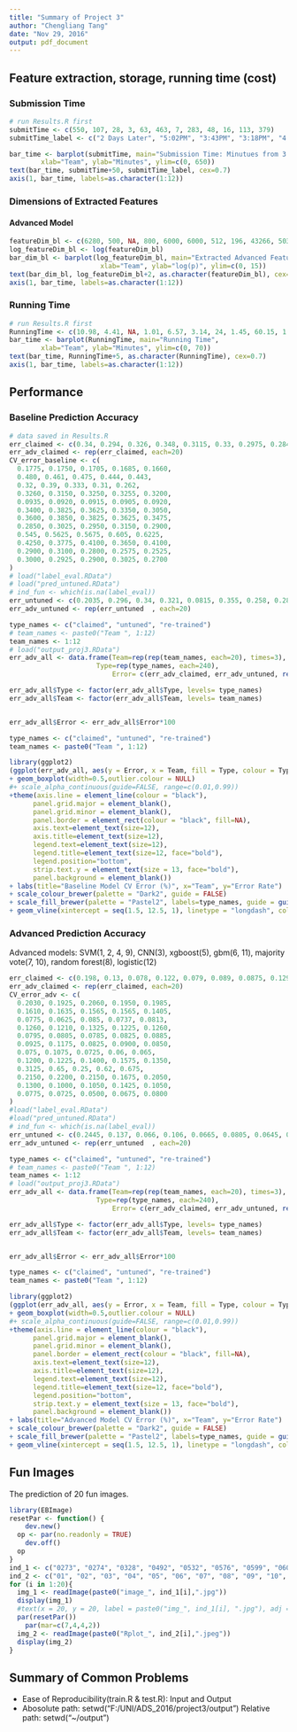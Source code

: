 ```yaml
---
title: "Summary of Project 3"
author: "Chengliang Tang"
date: "Nov 29, 2016"
output: pdf_document
---
```


## Feature extraction, storage, running time (cost)

### Submission Time
```r
# run Results.R first
submitTime <- c(550, 107, 28, 3, 63, 463, 7, 283, 48, 16, 113, 379)
submitTime_label <- c("2 Days Later", "5:02PM", "3:43PM", "3:18PM", "4:18PM", "10:58PM", "3:22PM", "7:58PM", "4:03PM", "3:31PM", "5:08PM", "9:34PM")

bar_time <- barplot(submitTime, main="Submission Time: Minutues from 3:15PM",
        xlab="Team", ylab="Minutes", ylim=c(0, 650))
text(bar_time, submitTime+50, submitTime_label, cex=0.7)
axis(1, bar_time, labels=as.character(1:12))
```

### Dimensions of Extracted Features
#### Advanced Model
```r
featureDim_bl <- c(6280, 500, NA, 800, 6000, 6000, 512, 196, 43266, 5033, 2141, 1200)
log_featureDim_bl <- log(featureDim_bl)
bar_dim_bl <- barplot(log_featureDim_bl, main="Extracted Advanced Feature Dimensions",
                       xlab="Team", ylab="log(p)", ylim=c(0, 15))
text(bar_dim_bl, log_featureDim_bl+2, as.character(featureDim_bl), cex=0.8)
axis(1, bar_time, labels=as.character(1:12))
```

### Running Time
```r
# run Results.R first
RunningTime <- c(10.98, 4.41, NA, 1.01, 6.57, 3.14, 24, 1.45, 60.15, 1.86, 5, 0.01)
bar_time <- barplot(RunningTime, main="Running Time",
        xlab="Team", ylab="Minutes", ylim=c(0, 70))
text(bar_time, RunningTime+5, as.character(RunningTime), cex=0.7)
axis(1, bar_time, labels=as.character(1:12))
```

## Performance
### Baseline Prediction Accuracy

```r
# data saved in Results.R
err_claimed <- c(0.34, 0.294, 0.326, 0.348, 0.3115, 0.33, 0.2975, 0.284, 0.29, 0.25, 0.28, 0.287)
err_adv_claimed <- rep(err_claimed, each=20)
CV_error_baseline <- c(
  0.1775, 0.1750, 0.1705, 0.1685, 0.1660,
  0.480, 0.461, 0.475, 0.444, 0.443,
  0.32, 0.39, 0.333, 0.31, 0.262,
  0.3260, 0.3150, 0.3250, 0.3255, 0.3200,
  0.0935, 0.0920, 0.0915, 0.0905, 0.0920,
  0.3400, 0.3825, 0.3625, 0.3350, 0.3050,
  0.3600, 0.3850, 0.3825, 0.3625, 0.3475,
  0.2850, 0.3025, 0.2950, 0.3150, 0.2900,
  0.545, 0.5625, 0.5675, 0.605, 0.6225,
  0.4250, 0.3775, 0.4100, 0.3650, 0.4100,
  0.2900, 0.3100, 0.2800, 0.2575, 0.2525,
  0.3000, 0.2925, 0.2900, 0.3025, 0.2700
)
# load("label_eval.RData")
# load("pred_untuned.RData")
# ind_fun <- which(is.na(label_eval))
err_untuned <- c(0.2035, 0.296, 0.34, 0.321, 0.0815, 0.355, 0.258, 0.281, 0.5435, 0.2425, 0.266, 0.2385)
err_adv_untuned <- rep(err_untuned  , each=20)

type_names <- c("claimed", "untuned", "re-trained")
# team_names <- paste0("Team ", 1:12)
team_names <- 1:12
# load("output_proj3.RData")
err_adv_all <- data.frame(Team=rep(rep(team_names, each=20), times=3), 
  					  Type=rep(type_names, each=240),
						  Error= c(err_adv_claimed, err_adv_untuned, rep(CV_error_baseline, each = 4))) #as.vector(t(output$err_adv_retrained))))

err_adv_all$Type <- factor(err_adv_all$Type, levels= type_names)
err_adv_all$Team <- factor(err_adv_all$Team, levels= team_names)


err_adv_all$Error <- err_adv_all$Error*100

type_names <- c("claimed", "untuned", "re-trained")
team_names <- paste0("Team ", 1:12)

library(ggplot2)
(ggplot(err_adv_all, aes(y = Error, x = Team, fill = Type, colour = Type)) 
+ geom_boxplot(width=0.5,outlier.colour = NULL)
#+ scale_alpha_continuous(guide=FALSE, range=c(0.01,0.99))
+theme(axis.line = element_line(colour = "black"),
      panel.grid.major = element_blank(),
      panel.grid.minor = element_blank(),
      panel.border = element_rect(colour = "black", fill=NA),
      axis.text=element_text(size=12),
      axis.title=element_text(size=12),
      legend.text=element_text(size=12),
      legend.title=element_text(size=12, face="bold"),
      legend.position="bottom",
      strip.text.y = element_text(size = 13, face="bold"),
      panel.background = element_blank())
+ labs(title="Baseline Model CV Error (%)", x="Team", y="Error Rate")
+ scale_colour_brewer(palette = "Dark2", guide = FALSE)
+ scale_fill_brewer(palette = "Pastel2", labels=type_names, guide = guide_legend(title = "Type"))
+ geom_vline(xintercept = seq(1.5, 12.5, 1), linetype = "longdash", colour="lightgrey")) 

```

### Advanced Prediction Accuracy
Advanced models: SVM(1, 2, 4, 9), CNN(3), xgboost(5), gbm(6, 11), majority vote(7, 10), random forest(8), logistic(12)

```r
err_claimed <- c(0.198, 0.13, 0.078, 0.122, 0.079, 0.089, 0.0875, 0.1295, 0.0907, 0.18, 0.20, 0.15)
err_adv_claimed <- rep(err_claimed, each=20)
CV_error_adv <- c(
  0.2030, 0.1925, 0.2060, 0.1950, 0.1985,
  0.1610, 0.1635, 0.1565, 0.1565, 0.1405,
  0.0775, 0.0625, 0.085, 0.0737, 0.0813,
  0.1260, 0.1210, 0.1325, 0.1225, 0.1260,
  0.0795, 0.0805, 0.0785, 0.0825, 0.0885,
  0.0925, 0.1175, 0.0825, 0.0900, 0.0850,
  0.075, 0.1075, 0.0725, 0.06, 0.065,
  0.1200, 0.1225, 0.1400, 0.1575, 0.1350,
  0.3125, 0.65, 0.25, 0.62, 0.675,
  0.2150, 0.2200, 0.2150, 0.1675, 0.2050,
  0.1300, 0.1000, 0.1050, 0.1425, 0.1050,
  0.0775, 0.0725, 0.0500, 0.0675, 0.0800
)
#load("label_eval.RData")
#load("pred_untuned.RData")
# ind_fun <- which(is.na(label_eval))
err_untuned <- c(0.2445, 0.137, 0.066, 0.106, 0.0665, 0.0805, 0.0645, 0.1365, 0.202, 0.1695, 0.136, 0.066)
err_adv_untuned <- rep(err_untuned  , each=20)

type_names <- c("claimed", "untuned", "re-trained")
# team_names <- paste0("Team ", 1:12)
team_names <- 1:12
# load("output_proj3.RData")
err_adv_all <- data.frame(Team=rep(rep(team_names, each=20), times=3), 
  					  Type=rep(type_names, each=240),
						  Error= c(err_adv_claimed, err_adv_untuned, rep(CV_error_adv, each = 4))) #as.vector(t(output$err_adv_retrained))))

err_adv_all$Type <- factor(err_adv_all$Type, levels= type_names)
err_adv_all$Team <- factor(err_adv_all$Team, levels= team_names)


err_adv_all$Error <- err_adv_all$Error*100

type_names <- c("claimed", "untuned", "re-trained")
team_names <- paste0("Team ", 1:12)

library(ggplot2)
(ggplot(err_adv_all, aes(y = Error, x = Team, fill = Type, colour = Type)) 
+ geom_boxplot(width=0.5,outlier.colour = NULL)
#+ scale_alpha_continuous(guide=FALSE, range=c(0.01,0.99))
+theme(axis.line = element_line(colour = "black"),
      panel.grid.major = element_blank(),
      panel.grid.minor = element_blank(),
      panel.border = element_rect(colour = "black", fill=NA),
      axis.text=element_text(size=12),
      axis.title=element_text(size=12),
      legend.text=element_text(size=12),
      legend.title=element_text(size=12, face="bold"),
      legend.position="bottom",
      strip.text.y = element_text(size = 13, face="bold"),
      panel.background = element_blank())
+ labs(title="Advanced Model CV Error (%)", x="Team", y="Error Rate")
+ scale_colour_brewer(palette = "Dark2", guide = FALSE)
+ scale_fill_brewer(palette = "Pastel2", labels=type_names, guide = guide_legend(title = "Type"))
+ geom_vline(xintercept = seq(1.5, 12.5, 1), linetype = "longdash", colour="lightgrey")) 

```



## Fun Images

The prediction of 20 fun images. 

```r
library(EBImage)
resetPar <- function() {
	dev.new()
  op <- par(no.readonly = TRUE)
	dev.off()
  op
}
ind_1 <- c("0273", "0274", "0328", "0492", "0532", "0576", "0599", "0609", "0834", "0839", "0862", "0974", "1089", "1093", "1268", "1387", "1389", "1517", "1757", "1803")
ind_2 <- c("01", "02", "03", "04", "05", "06", "07", "08", "09", "10", "11", "12", "13", "14","15", "16", "17", "18", "19", "20")
for (i in 1:20){
  img_1 <- readImage(paste0("image_", ind_1[i],".jpg")) 
  display(img_1)
  #text(x = 20, y = 20, label = paste0("img_", ind_1[i], ".jpg"), adj = c(0,1), col = "red", cex = 2)
  par(resetPar())
	par(mar=c(7,4,4,2))
  img_2 <- readImage(paste0("Rplot_", ind_2[i],".jpeg")) 
  display(img_2)
}

```

## Summary of Common Problems
* Ease of Reproducibility(train.R & test.R): Input and Output
* Abosolute path: setwd("F:/UNI/ADS_2016/project3/output")
  Relative path: setwd("~/output")
  
  
  
  
  
  
  
  
  
  
  
  
  
  
 

